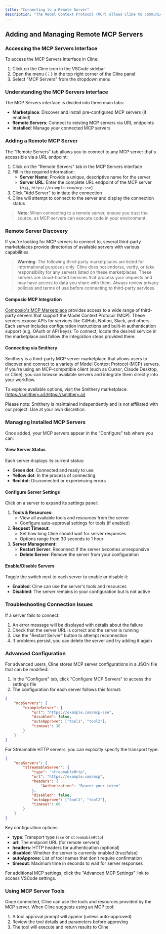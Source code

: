 ```yaml
---
title: "Connecting to a Remote Server"
description: "The Model Context Protocol (MCP) allows Cline to communicate with external servers that provide additional tools and resources to extend its capabilities. This guide explains how to add and connect to remote MCP servers using SSE or Streamable HTTP transports through the MCP Servers interface."
---
```


## Adding and Managing Remote MCP Servers

### Accessing the MCP Servers Interface

To access the MCP Servers interface in Cline:

1. Click on the Cline icon in the VSCode sidebar
2. Open the menu (⋮) in the top right corner of the Cline panel
3. Select "MCP Servers" from the dropdown menu

### Understanding the MCP Servers Interface

The MCP Servers interface is divided into three main tabs:

- **Marketplace**: Discover and install pre-configured MCP servers (if enabled)
- **Remote Servers**: Connect to existing MCP servers via URL endpoints
- **Installed**: Manage your connected MCP servers

### Adding a Remote MCP Server

The "Remote Servers" tab allows you to connect to any MCP server that's accessible via a URL endpoint:

1. Click on the "Remote Servers" tab in the MCP Servers interface
2. Fill in the required information:
    - **Server Name**: Provide a unique, descriptive name for the server
    - **Server URL**: Enter the complete URL endpoint of the MCP server (e.g., `https://example.com/mcp-sse`)
3. Click "Add Server" to initiate the connection
4. Cline will attempt to connect to the server and display the connection status

> **Note**: When connecting to a remote server, ensure you trust the source, as MCP servers can execute code in your environment.

### Remote Server Discovery

If you're looking for MCP servers to connect to, several third-party marketplaces provide directories of available servers with various capabilities.

> **Warning**: The following third-party marketplaces are listed for informational purposes only. Cline does not endorse, verify, or take responsibility for any servers listed on these marketplaces. These servers are cloud-hosted services that process your requests and may have access to data you share with them. Always review privacy policies and terms of use before connecting to third-party services.

#### Composio MCP Integration

[Composio's MCP Marketplace](https://mcp.composio.dev/) provides access to a wide range of third-party servers that support the Model Context Protocol (MCP). These servers expose APIs for services like GitHub, Notion, Slack, and others. Each server includes configuration instructions and built-in authentication support (e.g. OAuth or API keys). To connect, locate the desired service in the marketplace and follow the integration steps provided there.

#### Connecting via Smithery

Smithery is a third-party MCP server marketplace that allows users to discover and connect to a variety of Model Context Protocol (MCP) servers. If you're using an MCP-compatible client (such as Cursor, Claude Desktop, or Cline), you can browse available servers and integrate them directly into your workflow.

To explore available options, visit the Smithery marketplace: [https://smithery.ai](https://smithery.ai)

Please note: Smithery is maintained independently and is not affiliated with our project. Use at your own discretion.

### Managing Installed MCP Servers

Once added, your MCP servers appear in the "Configure" tab where you can:

#### View Server Status

Each server displays its current status:

- **Green dot**: Connected and ready to use
- **Yellow dot**: In the process of connecting
- **Red dot**: Disconnected or experiencing errors

#### Configure Server Settings

Click on a server to expand its settings panel:

1. **Tools & Resources**:
    - View all available tools and resources from the server
    - Configure auto-approval settings for tools (if enabled)
2. **Request Timeout**:
    - Set how long Cline should wait for server responses
    - Options range from 30 seconds to 1 hour
3. **Server Management**:
    - **Restart Server**: Reconnect if the server becomes unresponsive
    - **Delete Server**: Remove the server from your configuration

#### Enable/Disable Servers

Toggle the switch next to each server to enable or disable it:

- **Enabled**: Cline can use the server's tools and resources
- **Disabled**: The server remains in your configuration but is not active

### Troubleshooting Connection Issues

If a server fails to connect:

1. An error message will be displayed with details about the failure
2. Check that the server URL is correct and the server is running
3. Use the "Restart Server" button to attempt reconnection
4. If problems persist, you can delete the server and try adding it again

### Advanced Configuration

For advanced users, Cline stores MCP server configurations in a JSON file that can be modified:

1. In the "Configure" tab, click "Configure MCP Servers" to access the settings file
2. The configuration for each server follows this format:

```json
{
	"mcpServers": {
		"exampleServer": {
			"url": "https://example.com/mcp-sse",
			"disabled": false,
			"autoApprove": ["tool1", "tool2"],
			"timeout": 30
		}
	}
}
```

For Streamable HTTP servers, you can explicitly specify the transport type:

```json
{
	"mcpServers": {
		"streamableServer": {
			"type": "streamableHttp",
			"url": "https://example.com/mcp",
			"headers": {
				"Authorization": "Bearer your-token"
			},
			"disabled": false,
			"autoApprove": ["tool1", "tool2"],
			"timeout": 60
		}
	}
}
```

Key configuration options:

- **type**: Transport type (`sse` or `streamableHttp`)
- **url**: The endpoint URL (for remote servers)
- **headers**: HTTP headers for authentication (optional)
- **disabled**: Whether the server is currently enabled (true/false)
- **autoApprove**: List of tool names that don't require confirmation
- **timeout**: Maximum time in seconds to wait for server responses

For additional MCP settings, click the "Advanced MCP Settings" link to access VSCode settings.

### Using MCP Server Tools

Once connected, Cline can use the tools and resources provided by the MCP server. When Cline suggests using an MCP tool:

1. A tool approval prompt will appear (unless auto-approved)
2. Review the tool details and parameters before approving
3. The tool will execute and return results to Cline
